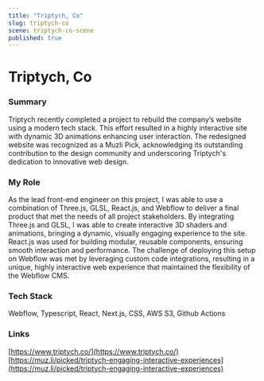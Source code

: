 ```yaml
---
title: "Triptych, Co"
slug: triptych-co
scene: triptych-co-scene
published: true
---
```


<div className="relative size-full pt-header">
<div className="flex flex-col size-full justify-center">
<Container className="prose">

# Triptych, Co

### Summary

Triptych recently completed a project to rebuild the company’s website using a modern tech stack. This effort resulted in a highly interactive site with dynamic 3D animations enhancing user interaction. The redesigned website was recognized as a Muzli Pick, acknowledging its outstanding contribution to the design community and underscoring Triptych's dedication to innovative web design.

### My Role

As the lead front-end engineer on this project, I was able to use a combination of Three.js, GLSL, React.js, and Webflow to deliver a final product that met the needs of all project stakeholders. By integrating Three.js and GLSL, I was able to create interactive 3D shaders and animations, bringing a dynamic, visually engaging experience to the site. React.js was used for building modular, reusable components, ensuring smooth interaction and performance. The challenge of deploying this setup on Webflow was met by leveraging custom code integrations, resulting in a unique, highly interactive web experience that maintained the flexibility of the Webflow CMS.

### Tech Stack

Webflow, Typescript, React, Next.js, CSS, AWS S3, Github Actions

### Links

[https://www.triptych.co/](https://www.triptych.co/)  
[https://muz.li/picked/triptych-engaging-interactive-experiences](https://muz.li/picked/triptych-engaging-interactive-experiences)

</Container>
</div>
</div>

